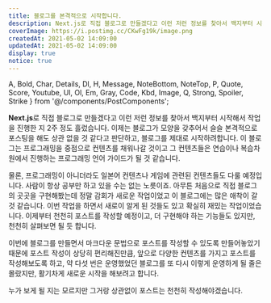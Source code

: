 ```yaml
---
title: 블로그를 본격적으로 시작합니다.
description: Next.js로 직접 블로그로 만들겠다고 이런 저런 정보를 찾아서 백지부터 시작해서 작업을 진행한 지 2주 정도 흘렀습니다. 이제는 블로그가 모양을 갖추어서 슬슬 본격적으로 포스팅을 해도 상관 없을 것 같다고 판단하고, 블로그를 제대로 시작하려합니다. 이 블로그는 프로그래밍을 중점으로 컨텐츠를 채워나갈 것이고 그 컨텐츠들은 연습이나 복습차원에서 진행하는 프로그래밍 언어 가이드가 될 것 같습니다.
coverImage: https://i.postimg.cc/CKwFg19k/image.png
createdAt: 2021-05-02 14:09:00
updatedAt: 2021-05-02 14:09:00
display: true
notice: true
---
```


  A, Bold, Char, Details, Dl, H, Message, NoteBottom, NoteTop, P,
  Quote, Score, Youtube, Ul, Ol, Em, Gray, Code, Kbd, Image,
  Q, Strong, Spoiler, Strike
} from '@/components/PostComponents';

**Next.js**로 직접 블로그로 만들겠다고 이런 저런 정보를 찾아서 백지부터 시작해서 작업을 진행한 지 2주 정도 흘렀습니다. 이제는 블로그가 모양을 갖추어서 슬슬 본격적으로 포스팅을 해도 상관 없을 것 같다고 판단하고, 블로그를 제대로 시작하려합니다. 이 블로그는 프로그래밍을 중점으로 컨텐츠를 채워나갈 것이고 그 컨텐츠들은 연습이나 복습차원에서 진행하는 프로그래밍 언어 가이드가 될 것 같습니다.

물론, 프로그래밍이 아니더라도 일본어 컨텐츠나 게임에 관련된 컨텐츠들도 다룰 예정입니다. 사람이 항상 공부만 하고 있을 수는 없는 노릇이죠. 아무튼 처음으로 직접 블로그의 곳곳을 구현해봤는데 정말 감회가 새로운 작업이었고 이 블로그에는 많은 애착이 갈 것 같습니다. 이번 작업을 하면서 새로이 알게 된 것들도 있고 확실히 재밌는 작업이었습니다. 이제부터 천천히 포스트를 작성할 예정이고, 더 구현해야 하는 기능들도 있지만, 천천히 살펴보면 될 듯 합니다.

이번에 블로그를 만들면서 마크다운 문법으로 포스트를 작성할 수 있도록 만들어놓았기 때문에 포스트 작성이 상당히 편리해진만큼, 앞으로 다양한 컨텐츠를 가지고 포스트를 작성해보도록 하고, 약 다섯 번은 운영했었던 블로그를 또 다시 이렇게 운영하게 될 줄은 몰랐지만, 활기차게 새로운 시작을 해보려고 합니다.

누가 보게 될 지는 모르지만 그거랑 상관없이 포스트는 천천히 작성해야겠습니다.